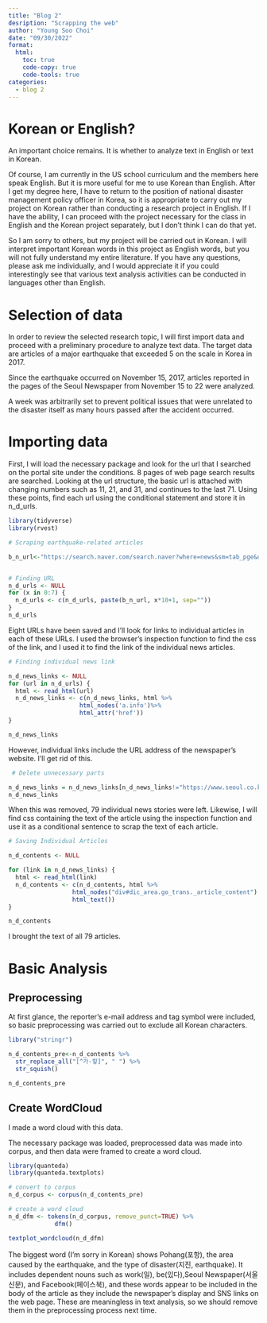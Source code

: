 ```yaml
---
title: "Blog 2"
desription: "Scrapping the web"
author: "Young Soo Choi"
date: "09/30/2022"
format:
  html:
    toc: true
    code-copy: true
    code-tools: true
categories:
  - blog 2
---
```


# Korean or English?

An important choice remains. It is whether to analyze text in English or text in Korean.

Of course, I am currently in the US school curriculum and the members here speak English. But it is more useful for me to use Korean than English. After I get my degree here, I have to return to the position of national disaster management policy officer in Korea, so it is appropriate to carry out my project on Korean rather than conducting a research project in English. If I have the ability, I can proceed with the project necessary for the class in English and the Korean project separately, but I don't think I can do that yet.

So I am sorry to others, but my project will be carried out in Korean. I will interpret important Korean words in this project as English words, but you will not fully understand my entire literature. If you have any questions, please ask me individually, and I would appreciate it if you could interestingly see that various text analysis activities can be conducted in languages other than English.

# Selection of data

In order to review the selected research topic, I will first import data and proceed with a preliminary procedure to analyze text data. The target data are articles of a major earthquake that exceeded 5 on the scale in Korea in 2017.

Since the earthquake occurred on November 15, 2017, articles reported in the pages of the Seoul Newspaper from November 15 to 22 were analyzed.

A week was arbitrarily set to prevent political issues that were unrelated to the disaster itself as many hours passed after the accident occurred.

# Importing data

First, I will load the necessary package and look for the url that I searched on the portal site under the conditions. 8 pages of web page search results are searched. Looking at the url structure, the basic url is attached with changing numbers such as 11, 21, and 31, and continues to the last 71. Using these points, find each url using the conditional statement and store it in n_d_urls.
 
```r
library(tidyverse)
library(rvest)

# Scraping earthquake-related articles

b_n_url<-"https://search.naver.com/search.naver?where=news&sm=tab_pge&query=%ED%8F%AC%ED%95%AD%20%EC%A7%80%EC%A7%84&sort=0&photo=3&field=0&pd=3&ds=2017.11.15&de=2017.11.25&cluster_rank=10&mynews=1&office_type=1&office_section_code=1&news_office_checked=1081&nso=so:r,p:from20171115to20171125,a:all&start="


# Finding URL
n_d_urls <- NULL
for (x in 0:7) {
  n_d_urls <- c(n_d_urls, paste(b_n_url, x*10+1, sep=""))
}
n_d_urls
```

Eight URLs have been saved and I'll look for links to individual articles in each of these URLs. I used the browser's inspection function to find the css of the link, and I used it to find the link of the individual news articles.

```r
# Finding individual news link

n_d_news_links <- NULL
for (url in n_d_urls) {
  html <- read_html(url)
  n_d_news_links <- c(n_d_news_links, html %>%
                    html_nodes('a.info')%>%
                    html_attr('href'))
}

n_d_news_links
```

However, individual links include the URL address of the newspaper's website. I'll get rid of this.

```r
 # Delete unnecessary parts

n_d_news_links = n_d_news_links[n_d_news_links!="https://www.seoul.co.kr"]
n_d_news_links
```

When this was removed, 79 individual news stories were left. Likewise, I will find css containing the text of the article using the inspection function and use it as a conditional sentence to scrap the text of each article.

```r
# Saving Individual Articles

n_d_contents <- NULL

for (link in n_d_news_links) {
  html <- read_html(link)
  n_d_contents <- c(n_d_contents, html %>% 
                  html_nodes("div#dic_area.go_trans._article_content") %>%
                  html_text())
}

n_d_contents
```

I brought the text of all 79 articles.

# Basic Analysis

## Preprocessing

At first glance, the reporter's e-mail address and tag symbol were included, so basic preprocessing was carried out to exclude all Korean characters.

```r
library("stringr")

n_d_contents_pre<-n_d_contents %>%
  str_replace_all("[^가-힣]", " ") %>%
  str_squish()

n_d_contents_pre
```

## Create WordCloud

I made a word cloud with this data.

The necessary package was loaded, preprocessed data was made into corpus, and then data were framed to create a word cloud.

```r
library(quanteda)
library(quanteda.textplots)

# convert to corpus
n_d_corpus <- corpus(n_d_contents_pre)

# create a word cloud
n_d_dfm <- tokens(n_d_corpus, remove_punct=TRUE) %>%
             dfm()

textplot_wordcloud(n_d_dfm)

```

The biggest word (I'm sorry in Korean) shows Pohang(포항), the area caused by the earthquake, and the type of disaster(지진, earthquake). It includes dependent nouns such as work(일), be(있다),Seoul Newspaper(서울신문), and Facebook(페이스북), and these words appear to be included in the body of the article as they include the newspaper's display and SNS links on the web page. These are meaningless in text analysis, so we should remove them in the preprocessing process next time.
